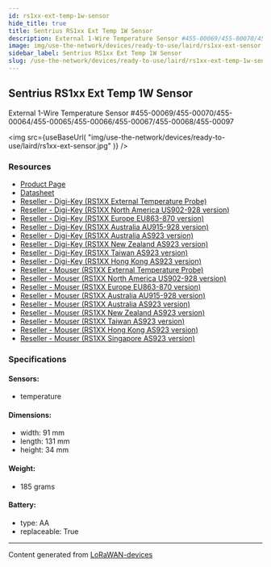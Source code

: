 ```yaml
---
id: rs1xx-ext-temp-1w-sensor
hide_title: true
title: Sentrius RS1xx Ext Temp 1W Sensor
description: External 1-Wire Temperature Sensor #455-00069/455-00070/455-00064/455-00065/455-00066/455-00067/455-00068/455-00097
image: img/use-the-network/devices/ready-to-use/laird/rs1xx-ext-sensor.jpg
sidebar_label: Sentrius RS1xx Ext Temp 1W Sensor
slug: /use-the-network/devices/ready-to-use/laird/rs1xx-ext-temp-1w-sensor
---
```



## Sentrius RS1xx Ext Temp 1W Sensor

External 1-Wire Temperature Sensor #455-00069/455-00070/455-00064/455-00065/455-00066/455-00067/455-00068/455-00097

<img
src={useBaseUrl(
"img/use-the-network/devices/ready-to-use/laird/rs1xx-ext-sensor.jpg"
)}
/>

### Resources

- [Product Page](https://www.lairdconnect.com/wireless-modules/lorawan-solutions/sentrius-rs1xx-lora-enabled-sensors)
- [Datasheet](https://www.lairdconnect.com/node/11151)
- [Reseller - Digi-Key (RS1XX External Temperature Probe)](https://www.digikey.com/en/products/detail/laird-connectivity-inc/455-00036/10639026)
- [Reseller - Digi-Key (RS1XX North America US902-928 version)](https://www.digikey.com/en/products/detail/laird-connectivity-inc/455-00070/10639014?s=N4IgTCBcDaICwFYEFoAM6DsqQF0C%2BQA)
- [Reseller - Digi-Key (RS1XX Europe EU863-870 version)](https://www.digikey.com/en/products/detail/laird-connectivity-inc/455-00069/10639020?s=N4IgTCBcDaICwFYEFoAM6BsBOEBdAvkA)
- [Reseller - Digi-Key (RS1XX Australia AU915-928 version)](https://www.digikey.com/en/products/detail/laird-connectivity-inc/455-00067/10639012?s=N4IgTCBcDaICwFYEFoAM6BsB2EBdAvkA)
- [Reseller - Digi-Key (RS1XX Australia AS923 version)](https://www.digikey.com/en/products/detail/laird-connectivity-inc/455-00068/10639019?s=N4IgTCBcDaICwFYEFoAM6BsAOEBdAvkA)
- [Reseller - Digi-Key (RS1XX New Zealand AS923 version)](https://www.digikey.com/en/products/detail/laird-connectivity-inc/455-00065/10639017?s=N4IgTCBcDaICwFYEFoAM6BsCQF0C%2BQA)
- [Reseller - Digi-Key (RS1XX Taiwan AS923 version)](https://www.digikey.com/en/products/detail/laird-connectivity-inc/455-00064/10639016?s=N4IgTCBcDaICwFYEFoAM6BscQF0C%2BQA)
- [Reseller - Digi-Key (RS1XX Hong Kong AS923 version)](https://www.digikey.com/en/products/detail/laird-connectivity-inc/455-00066/10639015?s=N4IgTCBcDaICwFYEFoAM6BsGQF0C%2BQA)
- [Reseller - Mouser (RS1XX External Temperature Probe)](https://www.mouser.com/ProductDetail/Laird-Connectivity/455-00036?qs=BJlw7L4Cy7%2FCpdoOZjaWBw%3D%3D)
- [Reseller - Mouser (RS1XX North America US902-928 version)](https://www.mouser.com/ProductDetail/Laird-Connectivity/455-00070?qs=%2Fha2pyFaduibvO2WQuVQr1EeKAajv6AbFp0GDHw2K7Nue1ZNsOqY2A%3D%3D)
- [Reseller - Mouser (RS1XX Europe EU863-870 version)](https://www.mouser.com/ProductDetail/Laird-Connectivity/455-00069?qs=%2Fha2pyFaduiVPYR7juSnKxhKN8fEuaKhTTI7qHCC8n8q5GR5faUpRg%3D%3D)
- [Reseller - Mouser (RS1XX Australia AU915-928 version)](https://www.mouser.com/ProductDetail/Laird-Connectivity/455-00067?qs=%2Fha2pyFaduiVPYR7juSnKyvINsVSrtl1q7t9skaNlR4zoIJjGv0R5g%3D%3D)
- [Reseller - Mouser (RS1XX Australia AS923 version)](https://www.mouser.com/ProductDetail/Laird-Connectivity/455-00068?qs=%2Fha2pyFaduiVPYR7juSnK28NraPxTJxXBk9iQuyGx4UFcwuqCIJ5OA%3D%3D)
- [Reseller - Mouser (RS1XX New Zealand AS923 version)](https://www.mouser.com/ProductDetail/Laird-Connectivity/455-00065?qs=%2Fha2pyFaduiVPYR7juSnK7AoEAY9Gb1zVqqKyBhCff9VwIfiRBR2bw%3D%3D)
- [Reseller - Mouser (RS1XX Taiwan AS923 version)](https://www.mouser.com/ProductDetail/Laird-Connectivity/455-00064?qs=%2Fha2pyFaduiVPYR7juSnK%2Fs3kMTPbvR5t7EtThrSWfQziE16HokG0w%3D%3D)
- [Reseller - Mouser (RS1XX Hong Kong AS923 version)](https://www.mouser.com/ProductDetail/Laird-Connectivity/455-00066?qs=%2Fha2pyFaduiVPYR7juSnK5hx9Xz%2F3qlXzfgFUvpyMasvkh%252BC0yiLHw%3D%3D)
- [Reseller - Mouser (RS1XX Singapore AS923 version)](https://www.mouser.com/ProductDetail/Laird-Connectivity/455-00097?qs=W%2FMpXkg%252BdQ6vfxfEP8u7cg%3D%3D)

### Specifications

#### Sensors:
- temperature
#### Dimensions:
- width: 91 mm
- length: 131 mm
- height: 34 mm
#### Weight: 
- 185 grams
#### Battery: 
- type: AA
- replaceable: True



---
Content generated from [LoRaWAN-devices](https://github.com/TheThingsNetwork/lorawan-devices)